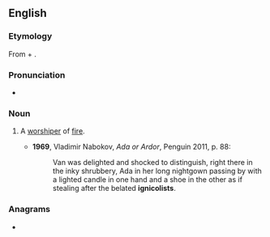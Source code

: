 ==English==

===Etymology===
From {{etyl|la|en}} {{m|la|ignis||fire}} + {{m|la|colere||to worship}} {{suffix||ist|lang=en}}.

===Pronunciation===
* {{a|UK}} {{IPA|/ɪɡˈnɪkəlɪst/|lang=en}}

===Noun===
{{en-noun}}

# {{label|en|rare}} A [[worshiper]] of [[fire]].
#* '''1969''', Vladimir Nabokov, ''Ada or Ardor'', Penguin 2011, p. 88:
#*: Van was delighted and shocked to distinguish, right there in the inky shrubbery, Ada in her long nightgown passing by with a lighted candle in one hand and a shoe in the other as if stealing after the belated '''ignicolists'''.

===Anagrams===
* {{l|en|soliciting}}